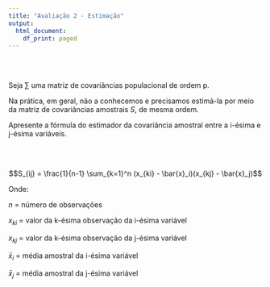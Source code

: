 ```yaml
---
title: "Avaliação 2 - Estimação"
output:
  html_document:
    df_print: paged
---
```


</br>
</br>


Seja $\sum$ uma matriz de covariâncias populacional de ordem p. 

Na prática, em geral, não a conhecemos e precisamos estimá-la por meio da matriz de covariâncias amostrais $S$, de mesma ordem.

Apresente a fórmula do estimador da covariância amostral entre a i-ésima e j-ésima variáveis.

<br>
<br>



$$S_{ij} = \frac{1}{n-1} \sum_{k=1}^n (x_{ki} - \bar{x}_i)(x_{kj} - \bar{x}_j)$$

Onde: 

$n$ = número de observações

$x_{ki}$ = valor da k-ésima observação da i-ésima variável

$x_{kj}$ = valor da k-ésima observação da j-ésima variável

$\bar{x}_i$ = média amostral da i-ésima variável

$\bar{x}_j$ = média amostral da j-ésima variável
